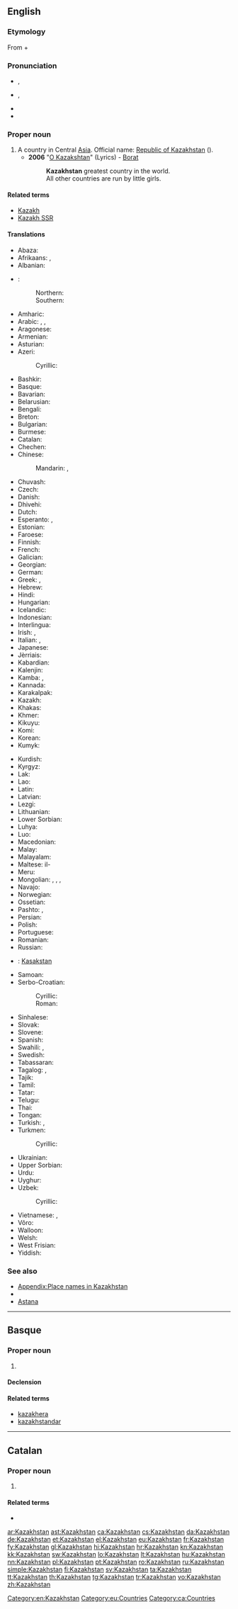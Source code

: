 ==English==
{{wikipedia}}

===Etymology===
From {{etyl|kk|en}} {{term|қазақ|tr=qazaq|lang=ka||Kazakh}} + {{etyl|fa|en}} {{term|ستان|lang=fa|sc=fa-Arab|tr=stān||[[-stan]]}}

===Pronunciation===
* {{a|UK}} {{IPA|/ˈkæzəkstæn/|/ˈkɑːzəkstɑːn/}}, {{X-SAMPA|/"k{z@kst{n/|/"kA:z@kstA:n/}}
* {{a|US}} {{IPA|/ˈkɑzəkˌstæn/}}, {{X-SAMPA|/"kAz@k%st{n/}}
* {{audio|En-us-Kazakhstan.ogg|Audio (US)}}
* {{rhymes|æn}}

===Proper noun===
{{en-proper noun}}

# A country in Central [[Asia]]. Official name: [[Republic of Kazakhstan]] ({{term|Qazaqstan Respublikasy}}).
#* '''2006''' "[http://www.lyricsondemand.com/b/boratlyrics/okazakhstanlyrics.html O Kazakshtan]" (Lyrics) - [[w:Stereophonic Musical Listenings That Have Been Origin in Moving Film "Borat: Cultural Learnings of America for Make Benefit Glorious Nation of Kazakhstan"|Borat]]
#*: '''Kazakhstan''' greatest country in the world.
#*: All other countries are run by little girls.

====Related terms====
* [[Kazakh]]
* [[Kazakh SSR]]

====Translations====
{{trans-top|country in Central Asia}}
* Abaza: {{t|abq|Казахстан|tr=Kazakhstan|sc=Cyrl}}
* Afrikaans: {{t-|af|Kasakstan}}, {{t-|af|Kazakstan}}
* Albanian: {{t-|sq|Kazakistan}}
* {{ttbc|Altai}}<!-- name not recognised by xte: update [[Template:langrev]] and [[Module:languages]] appropriately or report to [[User talk:Kephir/gadgets/xte]] -->: 
*: Northern: {{tø|atv|Казахстан|tr=Kazaxstan|sc=Cyrl}}
*: Southern: {{tø|alt|Казахстан|tr=Kazaxstan|sc=Cyrl}}
* Amharic: {{t-|am|ካዛኽስታን|tr=kāzākhstān}}
* Arabic: {{t-|ar|كازاخستان|m|tr=kāzāxistān}}, {{t-|ar|قازاقستان|m|tr=qāzāqistān}}, {{t-|ar|كازخستان|tr=kāzaxistān}}
* Aragonese: {{t-|an|Kasajstán}}
* Armenian: {{t-|hy|Ղազախստան}}
* Asturian: {{t-|ast|Kazakhistán}}
* Azeri: {{t+|az|Qazaxıstan}}
*: Cyrillic: {{t-|az|Газахыстан|sc=Cyrl}}
* Bashkir: {{tø|ba|Ҡаҙағстан|tr=Qaðağstan|sc=Cyrl}}
* Basque: {{t+|eu|Kazakhstan}}
* Bavarian: {{tø|bar|Kasachstan}}
* Belarusian: {{t-|be|Казахстан|m|tr=Kazaxstán}}
* Bengali: {{t-|bn|কাজাখস্তান|tr=kajakhstan|sc=Beng}}
* Breton: {{t-|br|Kazakstan}}
* Bulgarian: {{t-|bg|Казахстан|m|tr=Kazahstán|sc=Cyrl}}
* Burmese: {{t-|my|ကာဇက်စတန်|tr=kazetsătan|sc=Mymr}}
* Catalan: {{t+|ca|Kazakhstan}}
* Chechen: {{tø|ce|Казахстан|tr=Kazakhstan}}
* Chinese:
*: Mandarin: {{t|cmn|哈薩克斯坦|sc=Hani}}, {{t+|cmn|哈萨克斯坦|tr=Hāsàkèsītǎn|sc=Hani}}
* Chuvash: {{tø|cv|Казахстан|tr=Kazakhstan}}
* Czech: {{t+|cs|Kazachstán|m}}
* Danish: {{t-|da|Kasakhstan}}
* Dhivehi: {{t-|dv|ކަޒަކިސްތާން|tr=Każakistān}}
* Dutch: {{t+|nl|Kazachstan}}
* Esperanto: {{t-|eo|Kazaĥio}}, {{t-|eo|Kazaĥstano}}
* Estonian: {{t+|et|Kasahstan}}
* Faroese: {{t-|fo|Kasakstan}}
* Finnish: {{t+|fi|Kazakstan}}
* French: {{t+|fr|Kazakhstan|m}}
* Galician: {{t+|gl|Casaquistán}}
* Georgian: {{t-|ka|ყაზახეთი|sc=Geor}}
* German: {{t+|de|Kasachstan|n}}
* Greek: {{t+|el|Καζαχστάν|n|tr=Kazachstán}}, {{t+|el|Καζακστάν|n|tr=Kazakstán}}
* Hebrew: {{t-|he|קזחסטן|tr=kazakhstan}}
* Hindi: {{t-|hi|कज़ाख़स्तान|tr=kazāxstān}}
* Hungarian: {{t+|hu|Kazahsztán}}
* Icelandic: {{t+|is|Kasakstan|n}}
* Indonesian: {{t-|id|Kazakhstan}}
* Interlingua: {{t-|ia|Kazakhstan}}
* Irish: {{t-|ga|Casacstáin|f|alt=An Chasacstáin}}, {{t-|ga|Poblacht na Casacstáine|f}}
* Italian: {{t-|it|Kazakistan|m}}, {{t-|it|Kazakstan|m}}
* Japanese: {{t+|ja|カザフスタン|tr=Kazafusutan}}
* Jèrriais: {{tø|roa-jer|Kazakhstan|m}}
* Kabardian: {{t|kbd|Казахстан|tr=Kazakhstan|sc=Cyrl}}
* Kalenjin: {{tø|kln|Kazakstan}}
* Kamba: {{tø|kam|Kazakstan}}, {{tø|kam|Kazakstan}}
* Kannada: {{t+|kn|ಕಜಾಕಸ್ಥಾನ್|tr=kajāksthān|sc=Knda}}
* Karakalpak: {{qualifier|Qazaqstan}} {{t|kaa|Қазақстан}}
* Kazakh: {{t-|kk|Қазақстан|tr=Qazaqstan|sc=Cyrl}}
* Khakas: {{t|kjh|Казахстан|tr=Kazakhstan|sc=Cyrl}}
* Khmer: {{t-|km|កាហ្សាក់ស្ថាន|tr=ka zak sthan|sc=Khmr}}
* Kikuyu: {{tø|ki|Kazakstan}}
* Komi: {{t|kv|Казахстан|tr=Kazakhstan|sc=Cyrl}}
* Korean: {{t+|ko|카자흐스탄|tr=Kajaheuseutan|sc=Hang}}
* Kumyk: {{t|kum|Къазахстан|tr=Qazakhstan|sc=Cyrl}}
{{trans-mid}}
* Kurdish: {{t-|ku|Qazaxîstan}}
* Kyrgyz: {{t-|ky|Казакстан|tr=Kazakstan|sc=Cyrl}}
* Lak: {{t|lbe|Къазахсттан|tr=Qazakhsttan|sc=Cyrl}}
* Lao: {{t-|lo|ກາຊ້ກສະຖານ|tr=kāsáksatʰān|sc=Laoo}}
* Latin: {{t-|la|Cazastania|f}}
* Latvian: {{t+|lv|Kazahstāna}}
* Lezgi: {{t|lez|Къазахсттан|tr=Qazakhsttan|sc=Cyrl}}
* Lithuanian: {{t+|lt|Kazachstanas|m}}
* Lower Sorbian: {{tø|dsb|Kazachstan|m}}
* Luhya: {{tø|luy|Kazakstan}}
* Luo: {{tø|luo|Kazakstan}}
* Macedonian: {{t+|mk|Казахстан|m|tr=Kazahstán}}
* Malay: {{t-|ms|Kazakhstan}}
* Malayalam: {{t-|ml|ഖസാഖ്‌സ്ഥാൻ|sc=Mlym}}
* Maltese: il-{{t-|mt|Każakistan}}
* Meru: {{tø|mer|Kazakstan}}
* Mongolian: {{t-|mn|Казахстан|tr=Kazahstán|sc=Cyrl}}, {{t-|mn|Казакстан|tr=Kazakstán|sc=Cyrl}}, {{t-|mn|Казах|sc=Cyrl}}, {{t-|mn|Хасаг|sc=Cyrl}}
* Navajo: {{tø|nv|Kʼazah bikéyah}}
* Norwegian: {{t+|no|Kasakhstan}}
* Ossetian: {{tø|os|Хъазахстан|tr=Qazakhstan|sc=Cyrl}}
* Pashto: {{t-|ps|قازاقستان|tr=qāzāqstān|sc=ps-Arab}}, {{t-|ps|قزاقستان|tr=qazāqstān|sc=ps-Arab}}
* Persian: {{t+|fa|قزاقستان|tr=Qazzâqestân}}
* Polish: {{t+|pl|Kazachstan|m}}
* Portuguese: {{t+|pt|Cazaquistão|m}}
* Romanian: {{t+|ro|Kazahstan|n}}
* Russian: {{t+|ru|Казахстан|m|tr=Kazaxstán}}
* {{ttbc|Sami}}<!-- name not recognised by xte: update [[Template:langrev]] and [[Module:languages]] appropriately or report to [[User talk:Kephir/gadgets/xte]] -->: [[Kasakstan]]
* Samoan: {{t|sm|Kasakisitani}}
* Serbo-Croatian:
*: Cyrillic: {{t-|sh|Казахстан|m|alt=Ка̏захста̄н|sc=Cyrl}}
*: Roman: {{t-|sh|Kazahstan|m|alt=Kȁzahstān}}
* Sinhalese: {{t-|si|කසකස්‍තානය|tr=kasakastānaya|sc=Sinh}}
* Slovak: {{t-|sk|Kasachstan|m}}
* Slovene: {{t+|sl|Kazahstan|alt=Kázahstan|m}}
* Spanish: {{t+|es|Kazajistán|m}}
* Swahili: {{t+|sw|Kazakistani}}, {{t-|sw|Ukazaki}}
* Swedish: {{t+|sv|Kazakstan}}
* Tabassaran: {{t|tab|Къазакъистан|tr=Qazaqistan|sc=Cyrl}}
* Tagalog: {{t-|tl|Kasahstán}}, {{t-|tl|Kasakstán}}
* Tajik: {{t-|tg|Қазоқистон|tr=Qazoqiston|sc=Cyrl}}
* Tamil: {{t-|ta|கஜாக்ஸ்தான்|tr=kajākstān}}
* Tatar: {{t-|tt|Қазақстан|tr=Qazaqstan|sc=Cyrl}}
* Telugu: {{t+|te|కజకస్తాన్|tr=kajakstān|sc=Telu}}
* Thai: {{t+|th|คาซัคสถาน|tr=kaasáksàtăan}}
* Tongan: {{t|to|Kasākisitani}}
* Turkish: {{t+|tr|Kazakistan}}, {{t-|tr|Kazakeli}}
* Turkmen: {{t-|tk|Gazagystan}}
*: Cyrillic: {{t-|tk|Газагыстан|sc=Cyrl}}
* Ukrainian: {{t+|uk|Казахстан|m|tr=Kazaxstán}}
* Upper Sorbian: {{t-|hsb|Kazachstan|m}}
* Urdu: {{t-|ur|قزاقستان|tr=Qazāqistān}}
* Uyghur: {{t-|ug|قازاغىستان|tr=Qazaġistan}}
* Uzbek: {{t-|uz|Qozogʻiston}}
*: Cyrillic: {{t-|uz|Қозоғистон|sc=Cyrl}}
* Vietnamese: {{t-|vi|Ka-dắc-xtan}}, {{t-|vi|Kazakhstan}}
* Võro: {{tø|vro|Kasastan}}
* Walloon: {{t-|wa|Kazaxhtan}}
* Welsh: {{t-|cy|Casacstan}}
* West Frisian: {{t-|fy|Kazakstan}}
* Yiddish: {{t-|yi|קאזאכסטאן|alt=קאַזאַכסטאַן|tr=Kazakhstan|sc=Hebr}}
{{trans-bottom}}

===See also===
* [[Appendix:Place names in Kazakhstan]]
* {{list:countries of Asia/en}}
* [[Astana]]

[[Category:en:Kazakhstan]]

----

==Basque==
{{wikipedia|lang=eu}}

===Proper noun===
{{head|eu|proper noun}}

# {{l|en|Kazakhstan}}

====Declension====
{{eu-decl-prop inanim noun|kk=1}}

====Related terms====
* [[kazakhera]]
* [[kazakhstandar]]

[[Category:eu:Countries]]

----

==Catalan==
{{wikipedia|lang=ca}}

===Proper noun===
{{ca-proper noun|m}}

# {{l|en|Kazakhstan}}

====Related terms====
* {{l|ca|kazakh}}

[[Category:ca:Countries]]

[[ar:Kazakhstan]]
[[ast:Kazakhstan]]
[[ca:Kazakhstan]]
[[cs:Kazakhstan]]
[[da:Kazakhstan]]
[[de:Kazakhstan]]
[[et:Kazakhstan]]
[[el:Kazakhstan]]
[[eu:Kazakhstan]]
[[fr:Kazakhstan]]
[[fy:Kazakhstan]]
[[gl:Kazakhstan]]
[[hi:Kazakhstan]]
[[hr:Kazakhstan]]
[[kn:Kazakhstan]]
[[kk:Kazakhstan]]
[[sw:Kazakhstan]]
[[lo:Kazakhstan]]
[[lt:Kazakhstan]]
[[hu:Kazakhstan]]
[[nn:Kazakhstan]]
[[pl:Kazakhstan]]
[[pt:Kazakhstan]]
[[ro:Kazakhstan]]
[[ru:Kazakhstan]]
[[simple:Kazakhstan]]
[[fi:Kazakhstan]]
[[sv:Kazakhstan]]
[[ta:Kazakhstan]]
[[tt:Kazakhstan]]
[[th:Kazakhstan]]
[[tg:Kazakhstan]]
[[tr:Kazakhstan]]
[[vo:Kazakhstan]]
[[zh:Kazakhstan]]